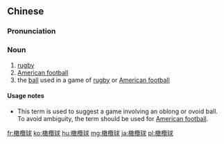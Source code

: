 {{also|橄榄球}}
==Chinese==
{{zh-forms|s=橄榄球|type=21}}

===Pronunciation===
{{zh-pron
|m=gǎnlǎnqiú,er=y
|c=gam3 laam5-2 kau4
|mn=kan-ná-kiû
|mn-t=gan1 na2 giu5
|cat=n
}}

===Noun===
{{zh-noun}}

# [[rugby]]
# [[American football]]
# the [[ball]] used in a game of [[rugby]] or [[American football]]

====Usage notes====
* This term is used to suggest a game involving an oblong or ovoid ball. To avoid ambiguity, the term {{zh-l|美式橄欖球}} should be used for [[American football]].

{{zh-cat|Beginning|Sports|Rugby}}

[[fr:橄欖球]]
[[ko:橄欖球]]
[[hu:橄欖球]]
[[mg:橄欖球]]
[[ja:橄欖球]]
[[pl:橄欖球]]